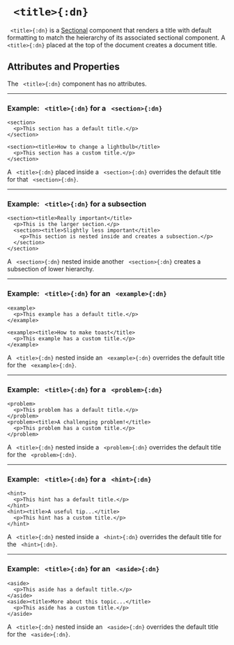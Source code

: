 


# ` <title>{:dn}`


` <title>{:dn}` is a [Sectional](../document_structure/essentialConcepts/#componentTypes)
component that renders a title with default formatting to match the heierarchy of its 
associated sectional component. A ` <title>{:dn}` placed at the top of the document 
creates a document title.

## Attributes and Properties 
 The ` <title>{:dn}` component has no attributes.
 <PropDisplay name='title'/>

---

### Example: ` <title>{:dn}` for a ` <section>{:dn}`


```doenet-editor-horiz
<section>
  <p>This section has a default title.</p>
</section>

<section><title>How to change a lightbulb</title>
  <p>This section has a custom title.</p>
</section>
```



A ` <title>{:dn}` placed inside a ` <section>{:dn}` overrides the default title for that ` <section>{:dn}`.



---

### Example: ` <title>{:dn}` for a subsection


```doenet-editor-horiz
<section><title>Really important</title>
  <p>This is the larger section.</p>
  <section><title>Slightly less important</title>
    <p>This section is nested inside and creates a subsection.</p>
  </section>
</section>
```



A ` <section>{:dn}` nested inside another ` <section>{:dn}` creates a subsection of lower hierarchy.



---

### Example: ` <title>{:dn}` for an ` <example>{:dn}`


```doenet-editor-horiz
<example>
  <p>This example has a default title.</p>
</example>
      
<example><title>How to make toast</title>
  <p>This example has a custom title.</p>
</example>
```

A ` <title>{:dn}` nested inside an ` <example>{:dn}` overrides the default title for the ` <example>{:dn}`.


---

### Example: ` <title>{:dn}` for a ` <problem>{:dn}`


```doenet-editor-horiz
<problem>
  <p>This problem has a default title.</p>
</problem>
<problem><title>A challenging problem!</title>
  <p>This problem has a custom title.</p>
</problem>
```



A ` <title>{:dn}` nested inside a ` <problem>{:dn}` overrides the default title for the ` <problem>{:dn}`.



---

### Example: ` <title>{:dn}` for a ` <hint>{:dn}`


```doenet-editor-horiz
<hint>
  <p>This hint has a default title.</p>
</hint>
<hint><title>A useful tip...</title>
  <p>This hint has a custom title.</p>
</hint>
```



A ` <title>{:dn}` nested inside a ` <hint>{:dn}` overrides the default title for the ` <hint>{:dn}`.



---

### Example: ` <title>{:dn}` for an ` <aside>{:dn}`


```doenet-editor-horiz
<aside>
  <p>This aside has a default title.</p>
</aside>
<aside><title>More about this topic...</title>
  <p>This aside has a custom title.</p>
</aside>
```



A ` <title>{:dn}` nested inside an ` <aside>{:dn}` overrides the default title for the ` <aside>{:dn}`.


